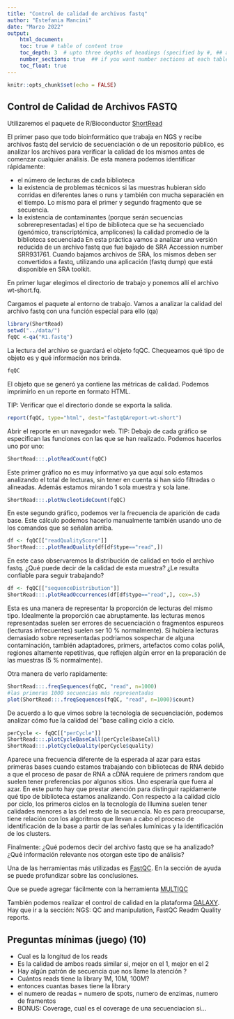 ```yaml
---
title: "Control de calidad de archivos fastq"
author: "Estefania Mancini"
date: "Marzo 2022"
output:
    html_document:
    toc: true # table of content true
    toc_depth: 3  # upto three depths of headings (specified by #, ## and ###)
    number_sections: true  ## if you want number sections at each table header
    toc_float: true
---
```


```r
knitr::opts_chunk$set(echo = FALSE)
```

## Control de Calidad de Archivos FASTQ

Utilizaremos el paquete de R/Bioconductor [ShortRead](http://bioconductor.org/packages/release/bioc/html/ShortRead.html)


El primer paso que todo bioinformático que trabaja en NGS y recibe archivos fastq del servicio de secuenciación o de un repositorio público, es analizar los archivos para verificar la calidad de los mismos antes de comenzar cualquier análisis. De esta manera podemos identificar rápidamente: 

* el número de lecturas de cada biblioteca
* la existencia de problemas técnicos si las muestras hubieran sido corridas en diferentes lanes o runs y también con mucha separacién en el tiempo. Lo mismo para el primer y segundo fragmento que se secuencia.
* la existencia de contaminantes (porque serán secuencias sobrerepresentadas) el tipo de biblioteca que se ha secuenciado (genómico, transcriptómica, amplicones) la calidad promedio de la biblioteca secuenciada En esta práctica vamos a analizar una versión reducida de un archivo fastq que fue bajado de SRA Accession number SRR931761. Cuando bajamos archivos de SRA, los mismos deben ser convertidos a fastq, utilizando una aplicación (fastq dump) que está disponible en SRA toolkit.


En primer lugar elegimos el directorio de trabajo y ponemos allı́ el archivo wt-short.fq. 

Cargamos el paquete al entorno de trabajo. Vamos a analizar la calidad del archivo fastq con una función especial para ello (qa)


```r
library(ShortRead)
setwd("../data/")
fqQC <-qa("R1.fastq")
```


La lectura del archivo se guardará el objeto fqQC. Chequeamos qué tipo de objeto es y qué información nos brinda.

```r
fqQC
```

El objeto que se generó ya contiene las métricas de calidad. Podemos imprimirlo en un reporte en formato HTML. 

TIP: Verificar que el directorio donde se exporta la salida.

```r
report(fqQC, type="html", dest="fastqQAreport-wt-short")
```

Abrir el reporte en un navegador web. TIP: Debajo de cada gráfico se especifican las funciones con las que se han realizado. Podemos hacerlos uno por uno:

```r
ShortRead:::.plotReadCount(fqQC)
```

Este primer gráfico no es muy informativo ya que aquı́ solo estamos analizando el total de lecturas, sin tener en cuenta si han sido filtradas o alineadas. Además estamos mirando 1 sola muestra y sola lane.

```r
ShortRead:::.plotNucleotideCount(fqQC)
```

En este segundo gráfico, podemos ver la frecuencia de aparición de cada base. Este cálculo podemos hacerlo manualmente también usando uno de los comandos que se señalan arriba.

```r
df <- fqQC[["readQualityScore"]]
ShortRead:::.plotReadQuality(df[df$type=="read",])
```

En este caso observaremos la distribución de calidad en todo el archivo fastq. ¿Qué puede decir de la calidad de esta muestra? ¿Le resulta confiable para seguir trabajando?

```r
df <- fqQC[["sequenceDistribution"]]
ShortRead:::.plotReadOccurrences(df[df$type=="read",], cex=.5)
```

Esta es una manera de representar la proporción de lecturas del mismo tipo. Idealmente la proporción cae abruptamente. las lecturas menos representadas suelen ser errores de secuenciación o fragmentos espureos (lecturas infrecuentes) suelen ser 10 % normalmente). Si hubiera lecturas demasiado sobre representadas podriamos sospechar de alguna contaminación, también adaptadores, primers, artefactos como colas poliA, regiones altamente repetitivas, que reflejen algún error
en la preparación de las muestras (5 % normalmente). 

Otra manera de verlo rapidamente:

```r
ShortRead:::.freqSequences(fqQC, "read", n=1000)
#las primeras 1000 secuencias más representadas
plot(ShortRead:::.freqSequences(fqQC, "read", n=1000)$count)
```

De acuerdo a lo que vimos sobre la tecnologı́a de secuenciación, podemos analizar cómo fue la calidad del ”base calling ciclo a ciclo.

```r
perCycle <- fqQC[["perCycle"]]
ShortRead:::.plotCycleBaseCall(perCycle$baseCall)
ShortRead:::.plotCycleQuality(perCycle$quality)
```

Aparece una frecuencia diferente de la esperada al azar para estas primeras bases cuando estamos trabajando con bibliotecas de RNA debido a que el proceso de pasar de RNA a cDNA requiere de primers random que suelen tener preferencias por algunos sitios. Uno esperarı́a que fuera al azar. En este punto hay que prestar atención para distinguir rapidamente qué tipo de biblioteca estamos analizando. Con respecto a la calidad ciclo por ciclo, los primeros ciclos en la tecnologı́a de Illumina suelen tener calidades menores a las del resto de la secuencia. 
No es para preocuparse, tiene relación con los algoritmos que llevan a cabo el proceso de identificación de la base a partir de las señales lumı́nicas y la identificación de los clusters.

Finalmente: ¿Qué podemos decir del archivo fastq que se ha analizado? ¿Qué información relevante nos otorgan este tipo de análisis?

Una de las herramientas más utilizadas es [FastQC](https://www.bioinformatics.babraham.ac.uk/projects/fastqc/). En la sección de ayuda se puede profundizar sobre las conclusiones. 

Que se puede agregar fácilmente con la herramienta [MULTIQC](https://multiqc.info/)

También podemos realizar el control de calidad en la plataforma [GALAXY](http://galaxyproject.org). Hay que ir a la sección: NGS: QC and manipulation, FastQC Readm Quality reports.


## Preguntas mínimas (juego) (10)

* Cual es la longitud de los reads
* Es la calidad de ambos reads similar si, mejor en el 1, mejor en el 2
* Hay algún patrón de secuencia que nos llame la atención ?
* Cuántos reads tiene la library 1M, 10M, 100M? 
* entonces cuantas bases tiene la library 
* el numero de readas = numero de spots, numero de enzimas, numero de framentos
* BONUS: Coverage, cual es el coverage de una secuenciacion si...